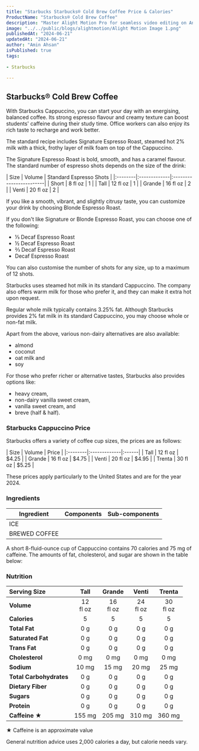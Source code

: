 ```yaml
---
title: "Starbucks Starbucks® Cold Brew Coffee Price & Calories"
ProductName: "Starbucks® Cold Brew Coffee" 
description: "Master Alight Motion Pro for seamless video editing on Android, iOS, and Tablets with our ultimate guide, unlocking advanced features and elevating your skills in 2024!"
image: "../../public/blogs/alightmotion/Alight Motion Image 1.png"
publishedAt: "2024-06-21"
updatedAt: "2024-06-21"
author: "Amin Ahsan"
isPublished: true
tags:
 
- Starbucks
      
---
```


 
## Starbucks® Cold Brew Coffee 
  
With Starbucks Cappuccino, you can start your day with an energising, balanced coffee. Its strong espresso flavour and creamy texture can boost students' caffeine during their study time. Office workers can also enjoy its rich taste to recharge and work better. 

The standard recipe includes Signature Espresso Roast, steamed hot 2% milk with a thick, frothy layer of milk foam on top of the Cappuccino.

The Signature Espresso Roast is bold, smooth, and has a caramel flavour. The standard number of espresso shots depends on the size of the drink:

<div style={{width:"300px"}}>
| Size    |  Volume      | Standard Espresso Shots |
|:--------|:-------------|:------------------------|
| Short   | 8 fl oz      | 1                       |
| Tall    | 12 fl oz     | 1                       |
| Grande  | 16 fl oz     | 2                       |
| Venti   | 20 fl oz     | 2                       |
</div>

If you like a smooth, vibrant, and slightly citrusy taste, you can customize your drink by choosing Blonde Espresso Roast.

If you don't like Signature or Blonde Espresso Roast, you can choose one of the following:

 - ⅓ Decaf Espresso Roast
 - ½ Decaf Espresso Roast
 - ⅔ Decaf Espresso Roast
 - Decaf Espresso Roast

You can also customise the number of shots for any size, up to a maximum of 12 shots.

Starbucks uses steamed hot milk in its standard Cappuccino. The company also offers warm milk for those who prefer it, and they can make it extra hot upon request.

Regular whole milk typically contains 3.25% fat. Although Starbucks provides 2% fat milk in its standard Cappuccino, you may choose whole or non-fat milk.

Apart from the above, various non-dairy alternatives are also available:
 - almond
 - coconut
 - oat milk and
 - soy

 For those who prefer richer or alternative tastes, Starbucks also provides options like:

- heavy cream,
- non-dairy vanilla sweet cream,
- vanilla sweet cream, and
- breve (half & half).


### Starbucks Cappuccino Price

Starbucks offers a variety of coffee cup sizes, the prices are as follows:

<div style={{width:"300px"}}>
| Size    |   Volume     | Price |
|:--------|:-------------|:------|
| Tall    | 12 fl oz     | $4.25 |
| Grande  | 16 fl oz     | $4.75 |
| Venti   | 20 fl oz     | $4.95 |
| Trenta  | 30 fl oz     | $5.25 |
</div>

These prices apply particularly to the United States and are for the year 2024.


### Ingredients
| Ingredient              | Components                         | Sub-components  |
|-------------------------|------------------------------------|-----------------|
| ICE                     |                                    |                 |
| BREWED COFFEE           |                                    |                 |

A short 8-fluid-ounce cup of Cappuccino contains 70 calories and 75 mg of caffeine. The amounts of fat, cholesterol, and sugar are shown in the table below:

### Nutrition

|  Serving Size	            | Tall           | Grande        | Venti   | Trenta   |
|:--------------------------|:--------------:|:-----------:|:--------:|:--------:|
| **Volume**                | 12 <br/> fl oz | 16 <br/> fl oz |  24 <br/> fl oz | 30 <br/> fl oz |
| **Calories**              | 5              | 5          | 5       | 5       |
| **Total Fat**             | 0 g            | 0 g        | 0 g     | 0  g    |
| **Saturated Fat**         | 0 g            | 0 g        | 0 g     | 0 g     |
| **Trans Fat**             | 0 g            | 0 g        | 0 g    | 0 g    |
| **Cholesterol**           | 0 mg           |  0 mg      | 0 mg    | 0 mg    |
| **Sodium**                | 10  mg         | 15 mg      | 20 mg   | 25 mg   | 
| **Total Carbohydrates**   | 0 g            | 0 g        | 0 g     | 0 g     |
| **Dietary Fiber**         | 0 g            | 0 g        | 0 g      | 0 g      |
| **Sugars**                | 0 g            | 0 g        | 0 g     | 0 g     |
| **Protein**               | 0 g            | 0 g        | 0 g      | 0 g      |
| **Caffeine ★**           | 155 mg         | 205 mg     | 310 mg   | 360 mg   |

★ Caffeine is an approximate value

General nutrition advice uses 2,000 calories a day, but calorie needs vary.